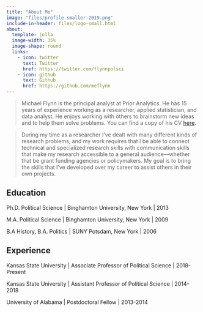 ---
title: "About Me"
image: "files/profile-smaller-2019.png"
include-in-header: files/logo-small.html
about: 
  template: jolla
  image-width: 35%
  image-shape: round
  links: 
    - icon: twitter
      text: Twitter 
      href: https://twitter.com/flynnpolsci
    - icon: github
      text: Github
      href: https://github.com/meflynn
---

> Michael Flynn is the principal analyst at Prior Analytics. He has 15 years of experience working as a researcher, applied statistician, and data analyst. He enjoys working with others to brainstorm new ideas and to help them solve problems. You can find a copy of his CV [here](https://m-flynn.com/files/flynn-cv.pdf).

> During my time as a researcher I've dealt with many different kinds of research problems, and my work requires that I be able to connect technical and specialized research skills with communication skills that make my research accessible to a general audience—whether that be grant funding agencies or policymakers. My goal is to bring the skills that I've developed over my career to assist others in their own projects.

:::{#hero-heading}

## Education

Ph.D. Political Science |
Binghamton University, New York | 2013

M.A. Political Science | 
Binghamton University, New York | 2009

B.A History, B.A. Politics | SUNY Potsdam, New York | 2006

## Experience

Kansas State University | Associate Professor of Political Science | 2018-Present

Kansas State University | Assistant Professor of Political Science | 2014-2018

University of Alabama | Postdoctoral Fellow | 2013-2014
:::


